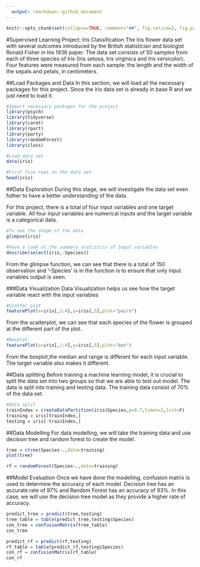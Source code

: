 ---
  output: rmarkdown::github_document
---
  
<!-- README.md is generated from README.Rmd. Please edit that file -->
  
```{r, echo = FALSE}
knitr::opts_chunk$set(collapse=TRUE, comment="##", fig.retina=2, fig.path = "figures/README-")
```

#Supervised Learning Project: Iris Classification
The Iris flower data set with several outcomes introduced by the British statistician and biologist Ronald Fisher in his 1936 paper. The data set consists of 50 samples from each of three species of Iris (Iris setosa, Iris virginica and Iris versicolor). Four features were measured from each sample: the length and the width of the sepals and petals, in centimeters.

##Load Packages and Data
In this section, we will load all the necessary packages for this project. Since the iris data set is already in base R and we just need to load it. 
```{r,echo=TRUE,warning=FALSE,message=FALSE}  
#Import necessary packages for the project
library(psych)
library(tidyverse)
library(caret)
library(rpart)
library(party)
library(randomForest)
library(class)

#Load data set
data(iris)

#First five rows on the data set
head(iris)

```

##Data Exploration
During this stage, we will investigate the data set even futher to have a better understanding of the data. 

For this project, there is a total of four input variables and one target variable. All four input variables are numerical inputs and the target variable is a categorical data. 

```{r,echo=TRUE}
#To see the shape of the data
glimpse(iris)

#Have a look at the summary statistics of input variables
describe(select(iris,-Species))
```
From the glimpse function, we can see that there is a total of 150 observation and '-Species' is in the function is to ensure that only input variables output is seen. 


###Data Visualization
Data Visualization helps us see how the target variable react with the input variables

```{r,echo=TRUE}
#Scatter plot
featurePlot(x=iris[,1:4],y=iris[,5],plot="pairs")
```
From the scatterplot, we can see that each species of the flower is grouped at the different part of the plot.

```{r,echo=TRUE}
#Boxplot 
featurePlot(x=iris[,1:4],y=iris[,5],plot="box")
```
From the boxplot,the median and range is different for each input variable. The target variable also makes it different. 


##Data splitting
Before training a machine learning model, it is crucial to split the data set into two groups so that we are able to test out model. The data is split into training and testing data. The training data consist of 70% of the data set. 

```{r,echo=TRUE}
#data split
trainIndex = createDataPartition(iris$Species,p=0.7,times=1,list=F)
training = iris[trainIndex,]
testing = iris[-trainIndex,]
```

##Data Modelling
For data modelling, we will take the training data and use decision tree and random forest to create the model. 

```{r,echo=TRUE}
tree = ctree(Species~.,data=training)
plot(tree)

rf = randomForest(Species~.,data=training)

```

##Model Evaluation 
Once we have done the modelling, confusion matrix is used to determine the accuracy of each model. Decision tree has an accurate rate of 97% and Random Forest has an accuracy of 93%. In this case, we will use the decision tree model as they provide a higher rate of accuracy. 

```{r,echo=TRUE}
predict_tree = predict(tree,testing)
tree_table = table(predict_tree,testing$Species)
con_tree = confusionMatrix(tree_table)
con_tree

predict_rf = predict(rf,testing)
rf_table = table(predict_rf,testing$Species)
con_rf = confusionMatrix(rf_table)
con_rf

```
